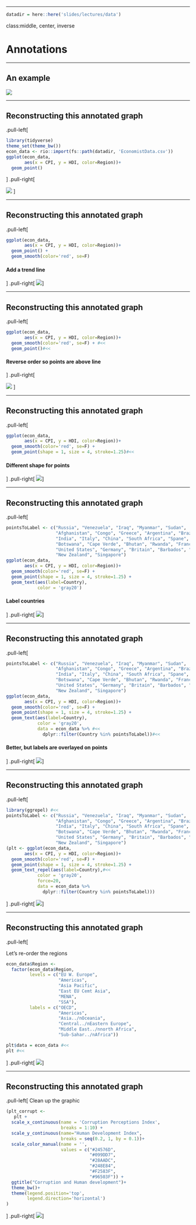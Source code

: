 
---

```r
datadir = here::here('slides/lectures/data')

```

class:middle, center, inverse

# Annotations

---



## An example 

<div id="origecon"></div>
![](../img/economist1.gif)

---

## Reconstructing this annotated graph

.pull-left[
```r
library(tidyverse)
theme_set(theme_bw())
econ_data <- rio::import(fs::path(datadir, 'EconomistData.csv'))
ggplot(econ_data,
       aes(x = CPI, y = HDI, color=Region))+
  geom_point()
```
]
.pull-right[

![](00_tidyplots_files/figure-html/a1-1.png)
]

---

## Reconstructing this annotated graph

.pull-left[
```r
ggplot(econ_data,
       aes(x = CPI, y = HDI, color=Region))+
  geom_point() +
  geom_smooth(color='red', se=F)
```

#### Add a trend line
]
.pull-right[
![](../img/a2-1.png)
]

---

## Reconstructing this annotated graph

.pull-left[
```r
ggplot(econ_data,
       aes(x = CPI, y = HDI, color=Region))+
  geom_smooth(color='red', se=F) + #<<
  geom_point()#<<
```

#### Reverse order so points are above line
]
.pull-right[

![](../img/a3-1.png)
]

---

## Reconstructing this annotated graph

.pull-left[
```r
ggplot(econ_data,
       aes(x = CPI, y = HDI, color=Region))+
  geom_smooth(color='red', se=F) + 
  geom_point(shape = 1, size = 4, stroke=1.25)#<<

```

#### Different shape for points
]
.pull-right[
![](../img/a4-1.png)
]

---

## Reconstructing this annotated graph

.pull-left[
```r
pointsToLabel <- c("Russia", "Venezuela", "Iraq", "Myanmar", "Sudan",
                   "Afghanistan", "Congo", "Greece", "Argentina", "Brazil",
                   "India", "Italy", "China", "South Africa", "Spane",
                   "Botswana", "Cape Verde", "Bhutan", "Rwanda", "France",
                   "United States", "Germany", "Britain", "Barbados", "Norway", "Japan",
                   "New Zealand", "Singapore")
ggplot(econ_data,
       aes(x = CPI, y = HDI, color=Region))+
  geom_smooth(color='red', se=F) + 
  geom_point(shape = 1, size = 4, stroke=1.25) + 
  geom_text(aes(label=Country),
            color = 'gray20')
```

#### Label countries
]
.pull-right[
![](../img/a5-1.png)
]

---

## Reconstructing this annotated graph

.pull-left[
```r
pointsToLabel <- c("Russia", "Venezuela", "Iraq", "Myanmar", "Sudan",
                   "Afghanistan", "Congo", "Greece", "Argentina", "Brazil",
                   "India", "Italy", "China", "South Africa", "Spane",
                   "Botswana", "Cape Verde", "Bhutan", "Rwanda", "France",
                   "United States", "Germany", "Britain", "Barbados", "Norway", "Japan",
                   "New Zealand", "Singapore")
ggplot(econ_data,
       aes(x = CPI, y = HDI, color=Region))+
  geom_smooth(color='red', se=F) + 
  geom_point(shape = 1, size = 4, stroke=1.25) + 
  geom_text(aes(label=Country),
            color = 'gray20', 
            data = econ_data %>% #<<
              dplyr::filter(Country %in% pointsToLabel))#<<
```

#### Better, but labels are overlayed on points
]
.pull-right[
![](../img/a6-1.png)
]

---

## Reconstructing this annotated graph

.pull-left[
```r
library(ggrepel) #<<
pointsToLabel <- c("Russia", "Venezuela", "Iraq", "Myanmar", "Sudan",
                   "Afghanistan", "Congo", "Greece", "Argentina", "Brazil",
                   "India", "Italy", "China", "South Africa", "Spane",
                   "Botswana", "Cape Verde", "Bhutan", "Rwanda", "France",
                   "United States", "Germany", "Britain", "Barbados", "Norway", "Japan",
                   "New Zealand", "Singapore")
(plt <- ggplot(econ_data,
       aes(x = CPI, y = HDI, color=Region))+
  geom_smooth(color='red', se=F) + 
  geom_point(shape = 1, size = 4, stroke=1.25) + 
  geom_text_repel(aes(label=Country),#<<
            color = 'gray20', 
            force=20,
            data = econ_data %>% 
              dplyr::filter(Country %in% pointsToLabel)))
```

]
.pull-right[
![](../img/a7-1.png)
]

---

## Reconstructing this annotated graph

.pull-left[

Let's re-order the regions

```r
econ_data$Region <- 
  factor(econ_data$Region,
         levels = c("EU W. Europe",
                    "Americas",
                    "Asia Pacific",
                    "East EU Cemt Asia",
                    "MENA",
                    "SSA"),
         labels = c("OECD",
                    "Americas",
                    "Asia../nOceania",
                    "Central../nEastern Europe",
                    "Middle East../nnorth Africa",
                    "Sub-Sahar../nAfrica"))

plt$data = econ_data #<<
plt #<<
```
]
.pull-right[
![](../img/a8-1.png)
]

---

## Reconstructing this annotated graph

.pull-left[
Clean up the graphic
```r
(plt_corrupt <- 
   plt +
  scale_x_continuous(name = 'Corruption Perceptions Index',
                     breaks = 1:10) +
  scale_y_continuous(name="Human Development Index",
                     breaks = seq(0.2, 1, by = 0.1))+
  scale_color_manual(name = '',
                     values = c("#24576D",
                                "#099DD7",
                                "#28AADC",
                                "#248E84",
                                "#F2583F",
                                "#96503F")) +
  ggtitle("Corruption and Human development")+
  theme_bw()+
  theme(legend.position='top',
        legend.direction='horizontal')
)
```
]
.pull-right[
![](../img/a9-1.png)
]



